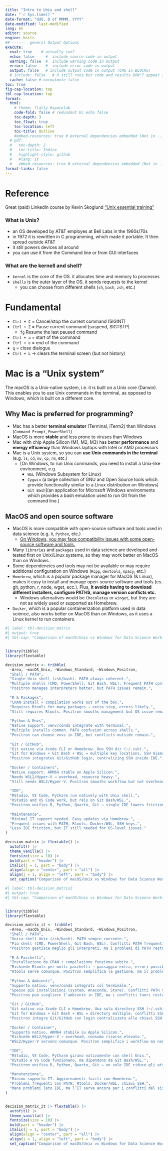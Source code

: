 ```yaml
---
title: "Intro to Unix and shell"
date: "`r Sys.time()`"
date-format: "ddd, D of MMMM, YYYY"
date-modified: last-modified
lang: en
editor: source
engine: knitr
## ------  general Output Options
execute:     
  eval: true    # actually run? 
  echo: false     #  include source code in output
  warning: false  #  include warning code in output
  error: false    #  include error code in output
  output: false   # include output code in output (CHG in BLOCKS)
  # include: false   # R still runs but code and results DON"T appear in output  
  cache: false # normalmnte false
toc: true
fig-cap-location: top
tbl-cap-location: top
format:
  html:
    # theme: flatly #spacelab
    code-fold: false # redundant bc echo false 
    toc-depth: 3
    toc_float: true
    toc-location: left
    toc-title: Outline
    #embed-resources: true # external dependencies embedded (Not in ..._files/)
  # pdf:
  #   toc-depth: 2
  #   toc-title: Indice
  #   highlight-style: github
  #   #lang: it
  #   embed-resources: true # external dependencies embedded (Not in ..._files/)
format-links: false
---
```


# Reference

Great (paid) LinkedIn course by Kevin Skoglund ["Unix essential training"](https://www.linkedin.com/learning/unix-essential-training/unix-text-editors)

### What is Unix? 

+ an OS developed by AT&T employes at Bell Labs in the 1960s/70s
+ in 1972 it is rewritten in C programming, which made it portable. It then spread outside AT&T 
+ it still powers devices all around 
+ you can use it from the Command line or from GUI interfaces

### What are the kernell and shell?  

+ `kernel` is the core of the OS. it allocates time and memory to processes
+ `shells` is the outer layer of the OS. it sends requests to the kernel
  + you can choose from different shells (`sh`, `bash`, `zsh`, etc.)

# Fundamental 

+ `Ctrl + C` = Cancel/stop the current command (SIGINT)
+ `Ctrl + Z` = Pause current command (suspend, SIGTSTP)
  + `fg`	Resume the last paused command
+ `Ctrl + a` = start of the command
+ `Ctrl + e` = end of the command
+ `q` = close dialogue
+ `Ctrl + L` → clears the terminal screen (but not history)

# Mac is a "Unix system"

The macOS is a Unix-native system, i.e. it is built on a Unix core (Darwin). This enables you to use Unix commands in the terminal, as opposed to Windows, which is built on a different core. 

## Why Mac is preferred for programming?

+ Mac has a better **terminal emulator** (Terminal, iTerm2) than Windows (`Command Prompt`, `PowerShell`)
+ MacOS is more **stable** and less prone to viruses than Windows
+ Mac with chip Apple Silicon (M1, M2, M3) has better **performance** and **energy efficiency** than Windows laptops with Intel or AMD processors
+ Mac is a Unix system, so you can **use Unix commands in the terminal** (e.g. `ls`, `cd`, `mv`, `cp`, `rm`, etc.)
  + [On Windows, to run Unix commands, you need to install a Unix-like environment, e.g. 
    + `WSL` (Windows Subsystem for Linux)
    + `Cygwin` (a large collection of GNU and Open Source tools which provide functionality similar to a Linux distribution on Windows)
    + `Git Bash`](an application for Microsoft Windows environments which provides a bash emulation used to run Git from the command line.)

## MacOS and open source software

+ MacOS is more compatible with open-source software and tools used in data science (e.g. `R`, `Python`, etc.)
  + [On Windows, you may face compatibility issues with some open-source software and tools.](https://docs.microsoft.com/en-us/windows/wsl/install)
+ Many `libraries` and `packages` used in data science are developed and tested first on Unix/Linux systems, so they may work better on MacOS than on Windows.
+ Some dependencies and tools may not be available or may require additional configuration on Windows (`Rcpp`, `devtools`, `spacy`, etc.)
+ `Homebrew`, which is a popular package manager for MacOS (& Linux), makes it easy to install and manage open-source software and tools (es. git, python, r, node, wget, ecc.). Plus, **it avoids having to download different installers, configure PATHS, manage version conflicts etc.**
  + Windows alternatives would be `Chocolatey` or `winget`, but they are not as widely used or supported as Homebrew.
+ `Docker`, which is a popular containerization platform used in data science, also works better on MacOS than on Windows, as it uses a Linux kernel to run containers.


```r
#| label: tbl-decision_matrix
#| output: true
#| tbl-cap: "Comparison of macOS/Unix vs Windows for Data Science Workflows"


library(tibble)
library(flextable)

decision_matrix <- tribble(
  ~Area, ~macOS_Unix, ~Windows_Standard, ~Windows_Positron,
  "Shell / PATH", 
  "Single Unix shell (zsh/bash). PATH always coherent.", 
  "Multiple shells (CMD, PowerShell, Git Bash, WSL). Frequent PATH conflicts.", 
  "Positron manages interpreters better, but PATH issues remain.",
  
  "R & Packages", 
  "CRAN install + compilation works out of the box.", 
  "Requires Rtools for many packages → extra step, errors likely.", 
  "Still requires Rtools. Positron smooths management but OS issue remains.",
  
  "Python & Envs", 
  "Native support. venv/conda integrate with terminal.", 
  "Multiple installs common. PATH confusion across shells.", 
  "Positron can choose envs in IDE, but conflicts outside remain.",
  
  "Git / GitHub", 
  "Git native via Xcode CLI or Homebrew. One SSH dir (~/.ssh).", 
  "Git for Windows + Git Bash + WSL = multiple key locations, SSH mismatches.", 
  "Positron integrates Git/GitHub login, centralizing SSH inside IDE.",
  
  "Docker / Containers", 
  "Native support. ARM64 stable on Apple Silicon.", 
  "Needs WSL2/Hyper-V → overhead, resource heavy.", 
  "Still needs WSL2/Hyper-V. Positron smooths workflow but not overhead.",
  
  "IDE", 
  "RStudio, VS Code, PyCharm run natively with Unix shell.", 
  "RStudio and VS Code work, but rely on Git Bash/WSL.", 
  "Positron unifies R, Python, Quarto, Git → single IDE lowers friction.",
  
  "Maintenance", 
  "Minimal IT support needed. Easy updates via Homebrew.", 
  "Frequent issues with PATH, Rtools, Docker/WSL, SSH keys.", 
  "Less IDE friction, but IT still needed for OS-level issues."
)

decision_matrix |> flextable() |>
  autofit() |>
  theme_vanilla() |>
  fontsize(size = 10) |>
  bold(part = "header") |>
  italic(j = 1, part = "body") |>
  align(align = "center", part = "all") |>
  align(j = 1, align = "left", part = "body") |>
  set_caption("Comparison of macOS/Unix vs Windows for Data Science Workflows")
```



```r
#| label: tbl-decision_matrix2
#| output: true
#| tbl-cap: "Comparison of macOS/Unix vs Windows for Data Science Workflows"


library(tibble)
library(flextable)

decision_matrix_it <- tribble(
  ~Area, ~macOS_Unix, ~Windows_Standard, ~Windows_Positron,
  "Shell / PATH", 
  "Unica shell Unix (zsh/bash). PATH sempre coerente.", 
  "Più shell (CMD, PowerShell, Git Bash, WSL). Conflitti PATH frequenti.", 
  "Positron gestisce meglio gli interpreti, ma i problemi di PATH restano.",
  
  "R & Pacchetti", 
  "Installazione da CRAN + compilazione funziona subito.", 
  "Richiede Rtools per molti pacchetti → passaggio extra, errori possibili.", 
  "Rtools serve comunque. Positron semplifica la gestione, ma il problema rimane.",
  
  "Python & Ambienti", 
  "Supporto nativo. venv/conda integrati col terminale.", 
  "Spesso più installazioni (system, Anaconda, Store). Conflitti PATH tra shell.", 
  "Positron può scegliere l’ambiente in IDE, ma i conflitti fuori restano.",
  
  "Git / GitHub", 
  "Git nativo via Xcode CLI o Homebrew. Una sola directory SSH (~/.ssh).", 
  "Git for Windows + Git Bash + WSL = directory multiple, conflitti SSH.", 
  "Positron integra Git/GitHub con login centralizzato alle chiavi SSH.",
  
  "Docker / Container", 
  "Supporto nativo. ARM64 stabile su Apple Silicon.", 
  "Richiede WSL2/Hyper-V → overhead, consumo risorse elevato.", 
  "WSL2/Hyper-V servono comunque. Positron semplifica i workflow ma non l’overhead.",
  
  "IDE", 
  "RStudio, VS Code, PyCharm girano nativamente con shell Unix.", 
  "RStudio e VS Code funzionano, ma dipendono da Git Bash/WSL.", 
  "Positron unifica R, Python, Quarto, Git → un solo IDE riduce gli attriti.",
  
  "Manutenzione", 
  "Minimo supporto IT. Aggiornamenti facili con Homebrew.", 
  "Problemi frequenti con PATH, Rtools, Docker/WSL, chiavi SSH.", 
  "Meno problemi lato IDE, ma l’IT serve ancora per i conflitti del sistema operativo."
)


decision_matrix_it |> flextable() |>
  autofit() |>
  theme_vanilla() |>
  fontsize(size = 10) |>
  bold(part = "header") |>
  italic(j = 1, part = "body") |>
  align(align = "center", part = "all") |>
  align(j = 1, align = "left", part = "body") |>
  set_caption("Comparison of macOS/Unix vs Windows for Data Science Workflows")
```

